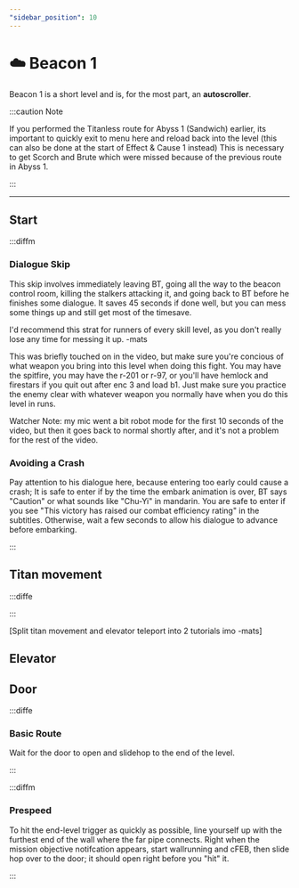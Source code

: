 ```yaml
---
"sidebar_position": 10
---
```



# ☁️ Beacon 1

Beacon 1 is a short level and is, for the most part, an **autoscroller**.

:::caution Note

If you performed the Titanless route for Abyss 1 (Sandwich) earlier, its important to quickly exit to menu here and reload back into the level (this can also be done at the start of Effect & Cause 1 instead)
This is necessary to get Scorch and Brute which were missed because of the previous route in Abyss 1.

:::

---

## Start


:::diffm

### Dialogue Skip

<YouTube youTubeId="VuwvcAvSb0U"/>

This skip involves immediately leaving BT, going all the way to the beacon control room, killing the stalkers attacking it, and going back to BT before he finishes some dialogue. It saves 45 seconds if done well, but you can mess some things up and still get most of the timesave. 

I'd recommend this strat for runners of every skill level, as you don't really lose any time for messing it up. -mats

This was briefly touched on in the video, but make sure you're concious of what weapon you bring into this level when doing this fight. You may have the spitfire, you may have the r-201 or r-97, or you'll have hemlock and firestars if you quit out after enc 3 and load b1. Just make sure you practice the enemy clear with whatever weapon you normally have when you do this level in runs.

Watcher Note: my mic went a bit robot mode for the first 10 seconds of the video, but then it goes back to normal shortly after, and it's not a problem for the rest of the video.


### Avoiding a Crash

Pay attention to his dialogue here, because entering too early could cause a crash; It is safe to enter if by the time the embark animation is over, BT says "Caution" or what sounds like "Chu-Yi" in mandarin. You are safe to enter if you see "This victory has raised our combat efficiency rating" in the subtitles. Otherwise, wait a few seconds to allow his dialogue to advance before embarking.
 
<YouTube youTubeId="CNTn5XsO8vo?si=Qyb42iyjl1QtlDEi"/>

:::

## Titan movement

:::diffe

<YouTube youTubeId="yv8Itw8ceJM"/>

:::

[Split titan movement and elevator teleport into 2 tutorials imo -mats]


## Elevator


## Door

:::diffe

### Basic Route

<YouTube youTubeId="p5GT9V_6WWE"/>

Wait for the door to open and slidehop to the end of the level.

:::


:::diffm

### Prespeed

To hit the end-level trigger as quickly as possible, line yourself up with the furthest end of the wall where the far pipe connects. Right when the mission objective notifcation appears, start wallrunning and cFEB, then slide hop over to the door; it should open right before you "hit" it.

:::